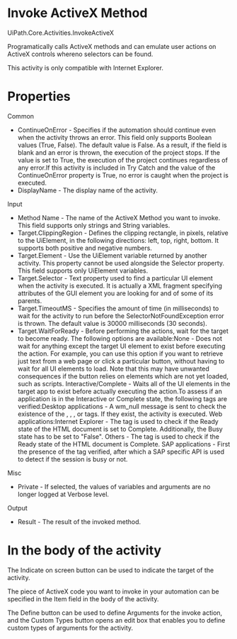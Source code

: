 ﻿# Invoke ActiveX Method

UiPath.Core.Activities.InvokeActiveX

Programatically calls ActiveX methods and can emulate user actions on ActiveX controls whereno selectors can be found.

This activity is only compatible with Internet Explorer.

# Properties

Common

* ContinueOnError - Specifies if the automation should continue even when the activity throws an error. This field only supports Boolean values (True, False). The default value is False. As a result, if the field is blank and an error is thrown, the execution of the project stops. If the value is set to True, the execution of the project continues regardless of any error.If this activity is included in Try Catch and the value of the ContinueOnError property is True, no error is caught when the project is executed.
* DisplayName - The display name of the activity.

Input

* Method Name - The name of the ActiveX Method you want to invoke. This field supports only strings and String variables.
* Target.ClippingRegion - Defines the clipping rectangle, in pixels, relative to the UiElement, in the following directions: left, top, right, bottom. It supports both positive and negative numbers.
* Target.Element - Use the UiElement variable returned by another activity. This property cannot be used alongside the Selector property. This field supports only UiElement variables.
* Target.Selector - Text property used to find a particular UI element when the activity is executed. It is actually a XML fragment specifying attributes of the GUI element you are looking for and of some of its parents.
* Target.TimeoutMS - Specifies the amount of time (in milliseconds) to wait for the activity to run before the SelectorNotFoundException error is thrown. The default value is 30000 milliseconds (30 seconds).
* Target.WaitForReady - Before performing the actions, wait for the target to become ready. The following options are available:None - Does not wait for anything except the target UI element to exist before executing the action. For example, you can use this option if you want to retrieve just text from a web page or click a particular button, without having to wait for all UI elements to load. Note that this may have unwanted consequences if the button relies on elements which are not yet loaded, such as scripts. Interactive/Complete - Waits all of the UI elements in the target app to exist before actually executing the action.To assess if an application is in the Interactive or Complete state, the following tags are verified:Desktop applications - A wm_null message is sent to check the existence of the <wnd>, <ctrl>, <java>, or <uia> tags. If they exist, the activity is executed. Web applications:Internet Explorer - The <webctrl> tag is used to check if the Ready state of the HTML document is set to Complete. Additionally, the Busy state has to be set to "False". Others - The <webctrl> tag is used to check if the Ready state of the HTML document is Complete. SAP applications - First the presence of the <wnd> tag verified, after which a SAP specific API is used to detect if the session is busy or not.

Misc

* Private - If selected, the values of variables and arguments are no longer logged at Verbose level.

Output

* Result - The result of the invoked method.

# In the body of the activity

The Indicate on screen button can be used to indicate the target of the activity.

The piece of ActiveX code you want to invoke in your automation can be specified in the Item field in the body of the activity.

The Define button can be used to define Arguments for the invoke action, and the Custom Types button opens an edit box that enables you to define custom types of arguments for the activity.
